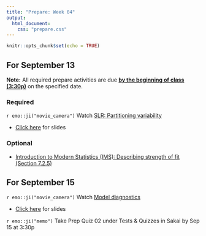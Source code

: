 ```yaml
---
title: "Prepare: Week 04"
output: 
  html_document:
    css: "prepare.css"
---
```


```r
knitr::opts_chunk$set(echo = TRUE)
```


## For September 13

**Note:** All required prepare activities are due **<u>by the beginning of class (3:30p)</u>** on the specified date.

### Required 

`r emo::ji("movie_camera")` Watch [SLR: Partitioning variability](https://warpwire.duke.edu/w/bTYFAA/)

- [Click here](https://sta210-fa21.netlify.app/slides/08-partition-var.html) for slides

### Optional 

- [Introduction to Modern Statistics (IMS): Describing strength of fit (Section 7.2.5)](https://openintro-ims.netlify.app/model-slr.html#r-squared)

## For September 15

`r emo::ji("movie_camera")` Watch [Model diagnostics](https://warpwire.duke.edu/w/ow8GAA/)

- [Click here](https://sta210-fa21.netlify.app/slides/08-model-diagnostics.html) for slides

`r emo::ji("memo")` Take Prep Quiz 02 under Tests & Quizzes in Sakai by Sep 15 at 3:30p





